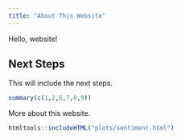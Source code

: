 ```yaml
---
title: "About This Website"
---
```



Hello, website!

## Next Steps {#nextsteps .emphasized}

This will include the next steps.

```r
summary(c(1,2,6,7,8,9))
```

More about this website.

```r
htmltools::includeHTML("plots/sentiment.html")
```